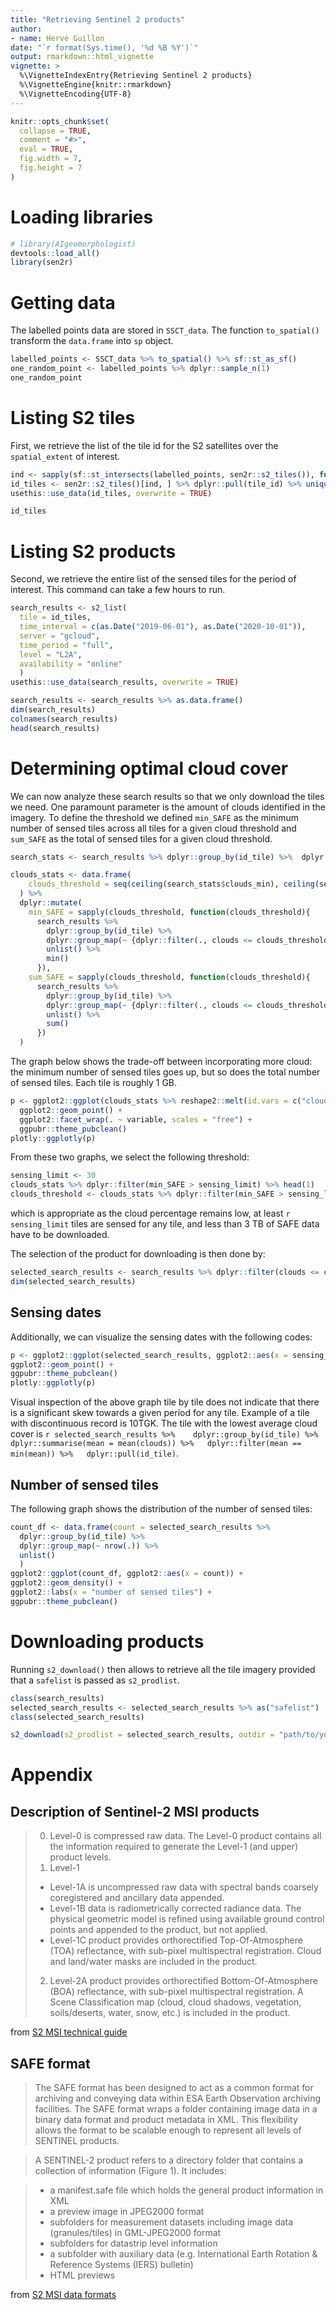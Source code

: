 ```yaml
---
title: "Retrieving Sentinel 2 products"
author:
- name: Hervé Guillon
date: "`r format(Sys.time(), '%d %B %Y')`"
output: rmarkdown::html_vignette
vignette: >
  %\VignetteIndexEntry{Retrieving Sentinel 2 products}
  %\VignetteEngine{knitr::rmarkdown}
  %\VignetteEncoding{UTF-8}
---
```


```r
knitr::opts_chunk$set(
  collapse = TRUE,
  comment = "#>",
  eval = TRUE,
  fig.width = 7, 
  fig.height = 7
)
```

# Loading libraries

```r
# library(AIgeomorphologist)
devtools::load_all()
library(sen2r)
```

# Getting data

The labelled points data are stored in `SSCT_data`. The function `to_spatial()` transform the `data.frame` into `sp` object.

```r
labelled_points <- SSCT_data %>% to_spatial() %>% sf::st_as_sf()
one_random_point <- labelled_points %>% dplyr::sample_n(1)
one_random_point
```

# Listing S2 tiles

First, we retrieve the list of the tile id for the S2 satellites over the `spatial_extent` of interest.

```r
ind <- sapply(sf::st_intersects(labelled_points, sen2r::s2_tiles()), function(z) if (length(z)==0) NA_integer_ else z[1])
id_tiles <- sen2r::s2_tiles()[ind, ] %>% dplyr::pull(tile_id) %>% unique()
usethis::use_data(id_tiles, overwrite = TRUE)
```

```r
id_tiles
```

# Listing S2 products

Second, we retrieve the entire list of the sensed tiles for the period of interest.
This command can take a few hours to run.

```r
search_results <- s2_list(
  tile = id_tiles, 
  time_interval = c(as.Date("2019-06-01"), as.Date("2020-10-01")),
  server = "gcloud",
  time_period = "full",
  level = "L2A",
  availability = "online"
  )
usethis::use_data(search_results, overwrite = TRUE)
```

```r
search_results <- search_results %>% as.data.frame()
dim(search_results)
colnames(search_results)
head(search_results)
```

# Determining optimal cloud cover

We can now analyze these search results so that we only download the tiles we need.
One paramount parameter is the amount of clouds identified in the imagery.
To define the threshold we defined `min_SAFE` as the minimum number of sensed tiles across all tiles for a given cloud threshold and `sum_SAFE` as the total of sensed tiles for a given cloud threshold.

```r
search_stats <- search_results %>% dplyr::group_by(id_tile) %>%  dplyr::summarise(dplyr::across(dplyr::contains("clouds"), list(min = min, mean = mean))) %>% dplyr::summarise(clouds_min = min(clouds_min), clouds_mean = mean(clouds_mean))

clouds_stats <- data.frame(
    clouds_threshold = seq(ceiling(search_stats$clouds_min), ceiling(search_stats$clouds_mean), by = 0.1)
  ) %>% 
  dplyr::mutate(
    min_SAFE = sapply(clouds_threshold, function(clouds_threshold){
      search_results %>% 
        dplyr::group_by(id_tile) %>% 
        dplyr::group_map(~ {dplyr::filter(., clouds <= clouds_threshold) %>% nrow()}) %>%
        unlist() %>%
        min()
      }),
    sum_SAFE = sapply(clouds_threshold, function(clouds_threshold){
      search_results %>% 
        dplyr::group_by(id_tile) %>% 
        dplyr::group_map(~ {dplyr::filter(., clouds <= clouds_threshold) %>% nrow()}) %>%
        unlist() %>%
        sum()
      })
  )
```

The graph below shows the trade-off between incorporating more cloud: the minimum number of sensed tiles goes up, but so does the total number of sensed tiles.
Each tile is roughly 1 GB.

```r
p <- ggplot2::ggplot(clouds_stats %>% reshape2::melt(id.vars = c("clouds_threshold")), ggplot2::aes(x = clouds_threshold, y = value)) +
  ggplot2::geom_point() +
  ggplot2::facet_wrap(. ~ variable, scales = "free") +
  ggpubr::theme_pubclean()
plotly::ggplotly(p)
```

From these two graphs, we select the following threshold:
```r
sensing_limit <- 30
clouds_stats %>% dplyr::filter(min_SAFE > sensing_limit) %>% head(1)
clouds_threshold <- clouds_stats %>% dplyr::filter(min_SAFE > sensing_limit) %>% head(1) %>% dplyr::pull(clouds_threshold)
```
which is appropriate as the cloud percentage remains low, at least `r sensing_limit` tiles are sensed for any tile, and less than 3 TB of SAFE data have to be downloaded.

The selection of the product for downloading is then done by:
```r
selected_search_results <- search_results %>% dplyr::filter(clouds <= clouds_threshold)
dim(selected_search_results) 
```

## Sensing dates

Additionally, we can visualize the sensing dates with the following codes:
```r
p <- ggplot2::ggplot(selected_search_results, ggplot2::aes(x = sensing_datetime, y = clouds, color = id_tile)) +
ggplot2::geom_point() +
ggpubr::theme_pubclean()
plotly::ggplotly(p)
```

Visual inspection of the above graph tile by tile does not indicate that there is a significant skew towards a given period for any tile.
Example of a tile with discontinuous record is 10TGK.
The tile with the lowest average cloud cover is 
`r selected_search_results %>% 
  dplyr::group_by(id_tile) %>% 
  dplyr::summarise(mean = mean(clouds)) %>%
  dplyr::filter(mean == min(mean)) %>%
  dplyr::pull(id_tile)
`.

## Number of sensed tiles

The following graph shows the distribution of the number of sensed tiles:
```r
count_df <- data.frame(count = selected_search_results %>%
  dplyr::group_by(id_tile) %>% 
  dplyr::group_map(~ nrow(.)) %>% 
  unlist()
  )
ggplot2::ggplot(count_df, ggplot2::aes(x = count)) +
ggplot2::geom_density() +
ggplot2::labs(x = "number of sensed tiles") +
ggpubr::theme_pubclean()
```

# Downloading products

Running `s2_download()` then allows to retrieve all the tile imagery provided that a `safelist` is passed as `s2_prodlist`.

```r
class(search_results)
selected_search_results <- selected_search_results %>% as("safelist")
class(selected_search_results)
```

```r
s2_download(s2_prodlist = selected_search_results, outdir = "path/to/your/outdir")
```


# Appendix 

## Description of Sentinel-2 MSI products

> 0. Level-0 is compressed raw data. The Level-0 product contains all the information required to generate the Level-1 (and upper) product levels.
> 1. Level-1
> 	+ Level-1A is uncompressed raw data with spectral bands coarsely coregistered and ancillary data appended.
> 	+ Level-1B data is radiometrically corrected radiance data. The physical geometric model is refined using available ground control points and appended to the product, but not applied.
> 	+ Level-1C product provides orthorectified Top-Of-Atmosphere (TOA) reflectance, with sub-pixel multispectral registration. Cloud and land/water masks are included in the product.
> 2. Level-2A product provides orthorectified Bottom-Of-Atmosphere (BOA) reflectance, with sub-pixel multispectral registration. A Scene Classification map (cloud, cloud shadows, vegetation, soils/deserts, water, snow, etc.) is included in the product.

from [S2 MSI technical guide](https://dragon3.esa.int/web/sentinel/technical-guides/sentinel-2-msi/products-algorithms)

## SAFE format

> The SAFE format has been designed to act as a common format for archiving and conveying data within ESA Earth Observation archiving facilities. The SAFE format wraps a folder containing image data in a binary data format and product metadata in XML. This flexibility allows the format to be scalable enough to represent all levels of SENTINEL products.

> A SENTINEL-2 product refers to a directory folder that contains a collection of information (Figure 1). It includes:

> - a manifest.safe file which holds the general product information in XML
> - a preview image in JPEG2000 format
> - subfolders for measurement datasets including image data (granules/tiles) in GML-JPEG2000 format
> - subfolders for datastrip level information
> - a subfolder with auxiliary data (e.g. International Earth Rotation & Reference Systems (IERS) bulletin)
> - HTML previews

from [S2 MSI data formats](https://dragon3.esa.int/web/sentinel/user-guides/sentinel-2-msi/data-formats)